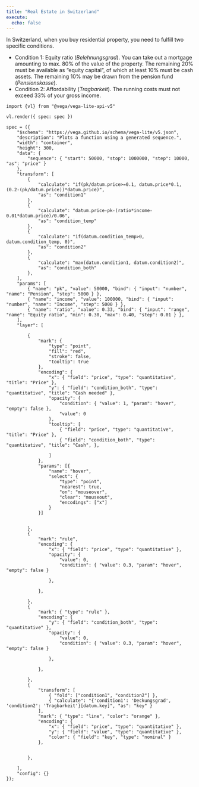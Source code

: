```yaml
---
title: "Real Estate in Switzerland"
execute: 
  echo: false
---
```


In Switzerland, when you buy residential property, you need to fulfill two specific conditions.

- Condition 1: Equity ratio (*Belehnungsgrad*). You can take out a mortgage amounting to max. 80% of the value of the property. The remaining 20% must be available as "equity capital", of which at least 10% must be cash assets. The remaining 10% may be drawn from the pension fund (*Pensionskasse*).
- Condition 2: Affordability (*Tragbarkeit*). The running costs must not exceed 33% of your gross income.


```ojs
import {vl} from "@vega/vega-lite-api-v5"
```

```ojs
vl.render({ spec: spec })
```


```ojs

spec = ({
    "$schema": "https://vega.github.io/schema/vega-lite/v5.json",
    "description": "Plots a function using a generated sequence.",
    "width": "container",
    "height": 300,
    "data": {
        "sequence": { "start": 50000, "stop": 1000000, "step": 10000, "as": "price" }
    },
    "transform": [
        {
            "calculate": "if(pk/datum.price>=0.1, datum.price*0.1,(0.2-(pk/datum.price))*datum.price)",
            "as": "condition1"
        },
        {
            "calculate": "datum.price-pk-(ratio*income-0.01*datum.price)/0.06",
            "as": "condition_temp"
        },
        {
            "calculate": "if(datum.condition_temp>0, datum.condition_temp, 0)",
            "as": "condition2"
        },
        {
            "calculate": "max(datum.condition1, datum.condition2)",
            "as": "condition_both"
        },
    ],
    "params": [
        { "name": "pk", "value": 50000, "bind": { "input": "number", "name": "Pension", "step": 5000 } },
        { "name": "income", "value": 100000, "bind": { "input": "number", "name": "Income", "step": 5000 } },
        { "name": "ratio", "value": 0.33, "bind": { "input": "range", "name": "Equity ratio", "min": 0.30, "max": 0.40, "step": 0.01 } },
    ],
    "layer": [

        {
            "mark": {
                "type": "point",
                "fill": "red",
                "stroke": false,
                "tooltip": true
            },
            "encoding": {
                "x": { "field": "price", "type": "quantitative", "title": "Price" },
                "y": { "field": "condition_both", "type": "quantitative", "title": "Cash needed" },
                "opacity": {
                    "condition": { "value": 1, "param": "hover", "empty": false },
                    "value": 0
                },
                "tooltip": [
                    { "field": "price", "type": "quantitative", "title": "Price" },
                    { "field": "condition_both", "type": "quantitative", "title": "Cash", },

                ]
            },
            "params": [{
                "name": "hover",
                "select": {
                    "type": "point",
                    "nearest": true,
                    "on": "mouseover",
                    "clear": "mouseout",
                    "encodings": ["x"]
                }
            }]


        },
        {
            "mark": "rule",
            "encoding": {
                "x": { "field": "price", "type": "quantitative" },
                "opacity": {
                    "value": 0,
                    "condition": { "value": 0.3, "param": "hover", "empty": false }

                },

            },

        },
        {
            "mark": { "type": "rule" },
            "encoding": {
                "y": { "field": "condition_both", "type": "quantitative" },
                "opacity": {
                    "value": 0,
                    "condition": { "value": 0.3, "param": "hover", "empty": false }

                },

            },

        },
        {
            "transform": [
                { "fold": ["condition1", "condition2"] },
                { "calculate": "{'condition1': 'Deckungsgrad', 'condition2': 'Tragbarkeit'}[datum.key]", "as": "key" }
            ],
            "mark": { "type": "line", "color": "orange" },
            "encoding": {
                "x": { "field": "price", "type": "quantitative" },
                "y": { "field": "value", "type": "quantitative" },
                "color": { "field": "key", "type": "nominal" }
            },


        },

    ],
    "config": {}
});
```


